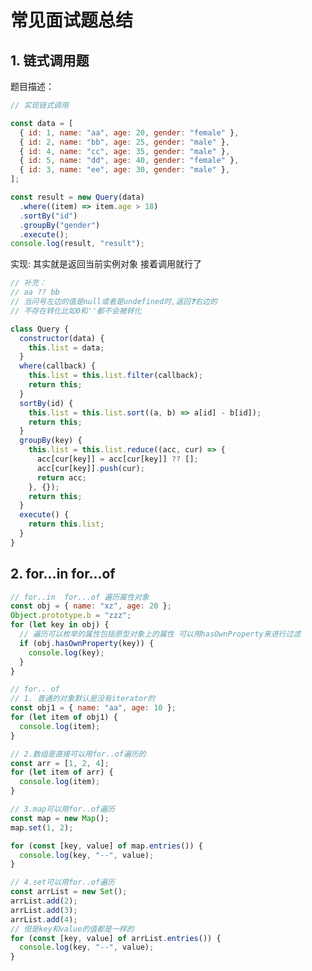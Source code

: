 # 常见面试题总结

## 1. 链式调用题

题目描述：

```js
// 实现链式调用

const data = [
  { id: 1, name: "aa", age: 20, gender: "female" },
  { id: 2, name: "bb", age: 25, gender: "male" },
  { id: 4, name: "cc", age: 35, gender: "male" },
  { id: 5, name: "dd", age: 40, gender: "female" },
  { id: 3, name: "ee", age: 30, gender: "male" },
];

const result = new Query(data)
  .where((item) => item.age > 18)
  .sortBy("id")
  .groupBy("gender")
  .execute();
console.log(result, "result");
```

实现: 其实就是返回当前实例对象 接着调用就行了

```js
// 补充：
// aa ?? bb
// 当问号左边的值是null或者是undefined时,返回❓右边的
// 不存在转化比如0和''都不会被转化

class Query {
  constructor(data) {
    this.list = data;
  }
  where(callback) {
    this.list = this.list.filter(callback);
    return this;
  }
  sortBy(id) {
    this.list = this.list.sort((a, b) => a[id] - b[id]);
    return this;
  }
  groupBy(key) {
    this.list = this.list.reduce((acc, cur) => {
      acc[cur[key]] = acc[cur[key]] ?? [];
      acc[cur[key]].push(cur);
      return acc;
    }, {});
    return this;
  }
  execute() {
    return this.list;
  }
}
```

## 2. for...in for...of

```js copy
// for..in  for...of 遍历属性对象
const obj = { name: "xz", age: 20 };
Object.prototype.b = "zzz";
for (let key in obj) {
  // 遍历可以枚举的属性包括原型对象上的属性 可以用hasOwnProperty来进行过滤
  if (obj.hasOwnProperty(key)) {
    console.log(key);
  }
}

// for.. of
// 1. 普通的对象默认是没有iterator的
const obj1 = { name: "aa", age: 10 };
for (let item of obj1) {
  console.log(item);
}

// 2.数组是直接可以用for..of遍历的
const arr = [1, 2, 4];
for (let item of arr) {
  console.log(item);
}

// 3.map可以用for..of遍历
const map = new Map();
map.set(1, 2);

for (const [key, value] of map.entries()) {
  console.log(key, "--", value);
}

// 4.set可以用for..of遍历
const arrList = new Set();
arrList.add(2);
arrList.add(3);
arrList.add(4);
// 但是key和value的值都是一样的
for (const [key, value] of arrList.entries()) {
  console.log(key, "--", value);
}
```
